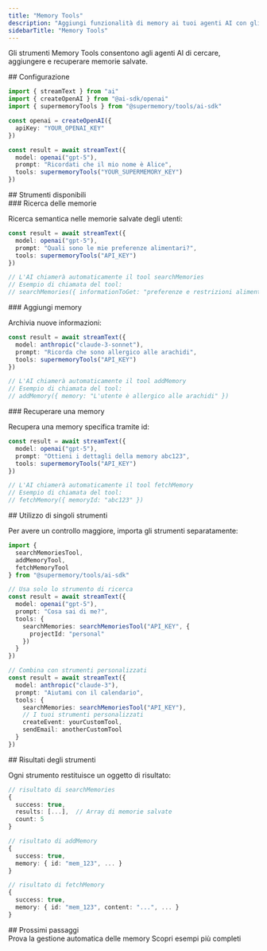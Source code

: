 ```yaml
---
title: "Memory Tools"
description: "Aggiungi funzionalità di memory ai tuoi agenti AI con gli strumenti Vercel AI SDK"
sidebarTitle: "Memory Tools"
---
```


Gli strumenti Memory Tools consentono agli agenti AI di cercare, aggiungere e recuperare memorie salvate.

<div id="setup">
  ## Configurazione
</div>

```typescript
import { streamText } from "ai"
import { createOpenAI } from "@ai-sdk/openai"
import { supermemoryTools } from "@supermemory/tools/ai-sdk"

const openai = createOpenAI({
  apiKey: "YOUR_OPENAI_KEY"
})

const result = await streamText({
  model: openai("gpt-5"),
  prompt: "Ricordati che il mio nome è Alice",
  tools: supermemoryTools("YOUR_SUPERMEMORY_KEY")
})
```

<div id="available-tools">
  ## Strumenti disponibili
</div>

<div id="search-memories">
  ### Ricerca delle memorie
</div>

Ricerca semantica nelle memorie salvate degli utenti:

```typescript
const result = await streamText({
  model: openai("gpt-5"),
  prompt: "Quali sono le mie preferenze alimentari?",
  tools: supermemoryTools("API_KEY")
})

// L'AI chiamerà automaticamente il tool searchMemories
// Esempio di chiamata del tool:
// searchMemories({ informationToGet: "preferenze e restrizioni alimentari" })
```

<div id="add-memory">
  ### Aggiungi memory
</div>

Archivia nuove informazioni:

```typescript
const result = await streamText({
  model: anthropic("claude-3-sonnet"),
  prompt: "Ricorda che sono allergico alle arachidi",
  tools: supermemoryTools("API_KEY")
})

// L'AI chiamerà automaticamente il tool addMemory
// Esempio di chiamata del tool:
// addMemory({ memory: "L'utente è allergico alle arachidi" })
```

<div id="fetch-memory">
  ### Recuperare una memory
</div>

Recupera una memory specifica tramite id:

```typescript
const result = await streamText({
  model: openai("gpt-5"),
  prompt: "Ottieni i dettagli della memory abc123",
  tools: supermemoryTools("API_KEY")
})

// L'AI chiamerà automaticamente il tool fetchMemory
// Esempio di chiamata del tool:
// fetchMemory({ memoryId: "abc123" })
```

<div id="using-individual-tools">
  ## Utilizzo di singoli strumenti
</div>

Per avere un controllo maggiore, importa gli strumenti separatamente:

```typescript
import {
  searchMemoriesTool,
  addMemoryTool,
  fetchMemoryTool
} from "@supermemory/tools/ai-sdk"

// Usa solo lo strumento di ricerca
const result = await streamText({
  model: openai("gpt-5"),
  prompt: "Cosa sai di me?",
  tools: {
    searchMemories: searchMemoriesTool("API_KEY", {
      projectId: "personal"
    })
  }
})

// Combina con strumenti personalizzati
const result = await streamText({
  model: anthropic("claude-3"),
  prompt: "Aiutami con il calendario",
  tools: {
    searchMemories: searchMemoriesTool("API_KEY"),
    // I tuoi strumenti personalizzati
    createEvent: yourCustomTool,
    sendEmail: anotherCustomTool
  }
})
```

<div id="tool-results">
  ## Risultati degli strumenti
</div>

Ogni strumento restituisce un oggetto di risultato:

```typescript
// risultato di searchMemories
{
  success: true,
  results: [...],  // Array di memorie salvate
  count: 5
}

// risultato di addMemory
{
  success: true,
  memory: { id: "mem_123", ... }
}

// risultato di fetchMemory
{
  success: true,
  memory: { id: "mem_123", content: "...", ... }
}
```

<div id="next-steps">
  ## Prossimi passaggi
</div>

<CardGroup cols={2}>
  <Card title="Infinite Chat" icon="infinity" href="/it/ai-sdk/infinite-chat">
    Prova la gestione automatica delle memory
  </Card>

  <Card title="Esempi" icon="code" href="/it/cookbook/ai-sdk-integration">
    Scopri esempi più completi
  </Card>
</CardGroup>